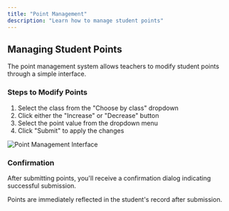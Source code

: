 ```yaml
---
title: "Point Management"
description: "Learn how to manage student points"
---
```


## Managing Student Points

The point management system allows teachers to modify student points through a simple interface.

### Steps to Modify Points

1. Select the class from the "Choose by class" dropdown
2. Click either the "Increase" or "Decrease" button
3. Select the point value from the dropdown menu
4. Click "Submit" to apply the changes

<img src="/images/checks-passed.png" alt="Point Management Interface" />

### Confirmation

After submitting points, you'll receive a confirmation dialog indicating successful submission.

<Note>
  Points are immediately reflected in the student's record after submission.
</Note>

